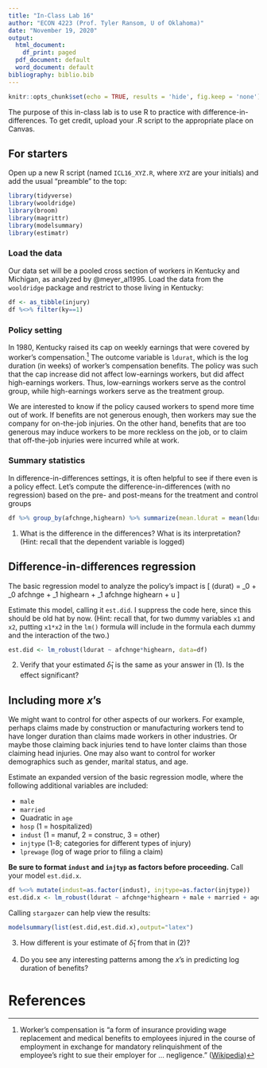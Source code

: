 ```yaml
---
title: "In-Class Lab 16"
author: "ECON 4223 (Prof. Tyler Ransom, U of Oklahoma)"
date: "November 19, 2020"
output:
  html_document:
    df_print: paged
  pdf_document: default
  word_document: default
bibliography: biblio.bib
---
```


```r
knitr::opts_chunk$set(echo = TRUE, results = 'hide', fig.keep = 'none')
```

The purpose of this in-class lab is to use R to practice with difference-in-differences. To get credit, upload your .R script to the appropriate place on Canvas.

## For starters
Open up a new R script (named `ICL16_XYZ.R`, where `XYZ` are your initials) and add the usual "preamble" to the top:
```r
library(tidyverse)
library(wooldridge)
library(broom)
library(magrittr)
library(modelsummary)
library(estimatr)
```

### Load the data
Our data set will be a pooled cross section of workers in Kentucky and Michigan, as analyzed by @meyer_al1995. Load the data from the `wooldridge` package and restrict to those living in Kentucky:
```r
df <- as_tibble(injury)
df %<>% filter(ky==1)
```

### Policy setting
In 1980, Kentucky raised its cap on weekly earnings that were covered by worker's compensation.[^1] The outcome variable is `ldurat`, which is the log duration (in weeks) of worker's compensation benefits. The policy was such that the cap increase did not affect low-earnings workers, but did affect high-earnings workers. Thus, low-earnings workers serve as the control group, while high-earnings workers serve as the treatment group.

We are interested to know if the policy caused workers to spend more time out of work. If benefits are not generous enough, then workers may sue the company for on-the-job injuries. On the other hand, benefits that are too generous may induce workers to be more reckless on the job, or to claim that off-the-job injuries were incurred while at work.

### Summary statistics
In difference-in-differences settings, it is often helpful to see if there even is a policy effect. Let's compute the difference-in-differences (with no regression) based on the pre- and post-means for the treatment and control groups

```r
df %>% group_by(afchnge,highearn) %>% summarize(mean.ldurat = mean(ldurat))
```

1. What is the difference in the differences? What is its interpretation? (Hint: recall that the dependent variable is logged)

## Difference-in-differences regression
The basic regression model to analyze the policy's impact is
\[
\log(durat) = \beta_0 + \delta_0 afchnge + \beta_1 highearn + \delta_1 afchnge \cdot highearn + u
\]

Estimate this model, calling it `est.did`. I suppress the code here, since this should be old hat by now. (Hint: recall that, for two dummy variables `x1` and `x2`, putting `x1*x2` in the `lm()` formula will include in the formula each dummy and the interaction of the two.)
```r
est.did <- lm_robust(ldurat ~ afchnge*highearn, data=df)
```

2. Verify that your estimated $\hat{\delta}_1$ is the same as your answer in (1). Is the effect significant?

## Including more $x$'s
We might want to control for other aspects of our workers. For example, perhaps claims made by construction or manufacturing workers tend to have longer duration than claims made workers in other industries. Or maybe those claiming back injuries tend to have lonter claims than those claiming head injuries. One may also want to control for worker demographics such as gender, marital status, and age.

Estimate an expanded version of the basic regression modle, where the following additional variables are included:

* `male`
* `married`
* Quadratic in `age`
* `hosp` (1 = hospitalized)
* `indust` (1 = manuf, 2 = construc, 3 = other)
* `injtype` (1-8; categories for different types of injury)
* `lprewage` (log of wage prior to filing a claim)

**Be sure to format `indust` and `injtyp` as factors before proceeding.** Call your model `est.did.x`.

```r
df %<>% mutate(indust=as.factor(indust), injtype=as.factor(injtype))
est.did.x <- lm_robust(ldurat ~ afchnge*highearn + male + married + age + I(age^2) + injtype + lprewage + indust, data=df)
```

Calling `stargazer` can help view the results:
```r
modelsummary(list(est.did,est.did.x),output="latex")
```

3. How different is your estimate of $\hat{\delta}_1$ from that in (2)?

4. Do you see any interesting patterns among the $x$'s in predicting log duration of benefits?

[^1]: Worker's compensation is "a form of insurance providing wage replacement and medical benefits to employees injured in the course of employment in exchange for mandatory relinquishment of the employee's right to sue their employer for ... negligence." ([Wikipedia](https://en.wikipedia.org/wiki/Workers%27_compensation))

# References

